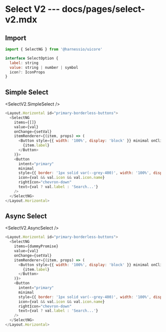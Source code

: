 # Select V2 --- docs/pages/select-v2.mdx


## Import

```js
import { SelectNG } from '@harnessio/uicore'
```

```js
interface SelectOption {
  label: string
  value: string | number | symbol
  icon?: IconProps
}

```

## Simple Select

<SelectV2.SimpleSelect />

```js
<Layout.Horizontal id="primary-borderless-buttons">
  <SelectNG
    items={[]}
    value={val}
    onChange={setVal}
    itemRenderer={(item, props) => (
      <Button style={{ width: '100%', display: 'block' }} minimal onClick={props.handleClick}>
        {item.label}
      </Button>
    )}>
    <Button
      intent="primary"
      minimal
      style={{ border: '1px solid var(--grey-400)', width: '100%', display: 'block' }}
      icon={val && val.icon && val.icon.name}
      rightIcon="chevron-down"
      text={val ? val.label : 'Search...'}
    />
  </SelectNG>
</Layout.Horizontal>
```

## Async Select

<SelectV2.AsyncSelect />

```js
<Layout.Horizontal id="primary-borderless-buttons">
  <SelectNG
    items={dummyPromise}
    value={val}
    onChange={setVal}
    itemRenderer={(item, props) => (
      <Button style={{ width: '100%', display: 'block' }} minimal onClick={props.handleClick}>
        {item.label}
      </Button>
    )}>
    <Button
      intent="primary"
      minimal
      style={{ border: '1px solid var(--grey-400)', width: '100%', display: 'block' }}
      icon={val && val.icon && val.icon.name}
      rightIcon="chevron-down"
      text={val ? val.label : 'Search...'}
    />
  </SelectNG>
</Layout.Horizontal>
```
